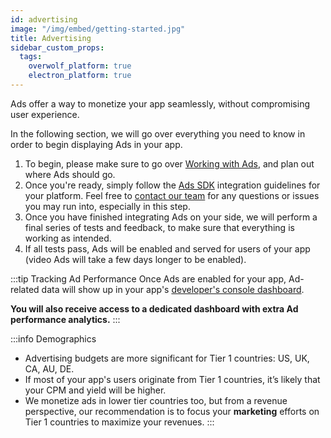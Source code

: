 ```yaml
---
id: advertising
image: "/img/embed/getting-started.jpg"
title: Advertising
sidebar_custom_props:
  tags:
    overwolf_platform: true
    electron_platform: true
---
```


Ads offer a way to monetize your app seamlessly, without compromising user experience.

In the following section, we will go over everything you need to know in order to begin displaying Ads in your app.

1. To begin, please make sure to go over [Working with Ads](advertising/working-with-ads), and plan out where Ads should go.
2. Once you're ready, simply follow the [Ads SDK](advertising/ads-sdk) integration guidelines for your platform. Feel free to [contact our team][contact-us]
for any questions or issues you may run into, especially in this step.
3. Once you have finished integrating Ads on your side, we will perform a final series of tests and feedback, to make sure that everything is working as intended.
4. If all tests pass, Ads will be enabled and served for users of your app (video Ads will take a few days longer to be enabled).

:::tip Tracking Ad Performance
Once Ads are enabled for your app, Ad-related data will show up in your app's [developer's console dashboard](/tools/developers-console/all-applications/dashboard).

**You will also receive access to a dedicated dashboard with extra Ad performance analytics.**
:::

:::info Demographics
* Advertising budgets are more significant for Tier 1 countries: US, UK, CA, AU, DE.
* If most of your app's users originate from Tier 1 countries, it’s likely that your CPM and yield will be higher.
* We monetize ads in lower tier countries too, but from a revenue perspective, 
our recommendation is to focus your **marketing** efforts on Tier 1 countries to maximize your revenues.
:::

[contact-us]: /support/contact-us